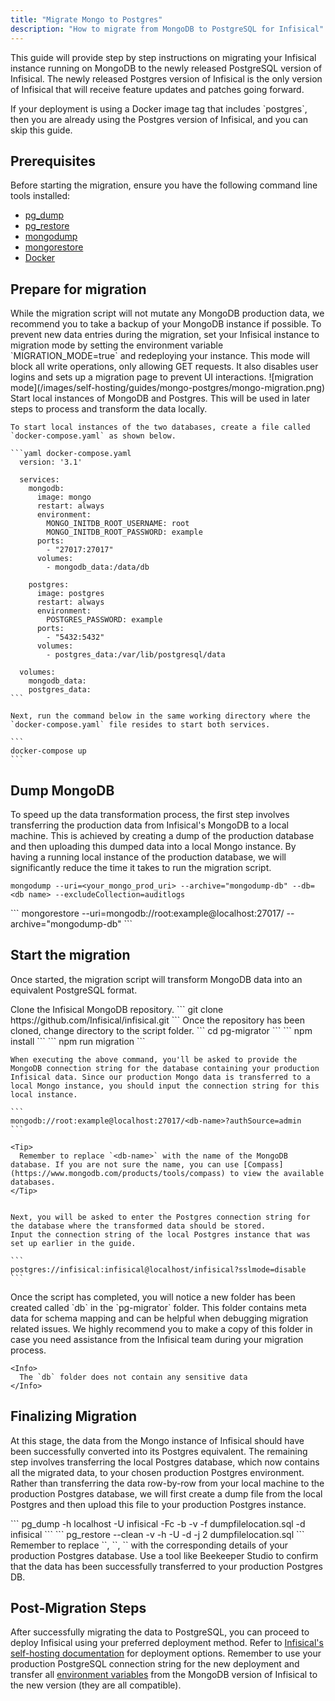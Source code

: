 ```yaml
---
title: "Migrate Mongo to Postgres"
description: "How to migrate from MongoDB to PostgreSQL for Infisical"
---
```


This guide will provide step by step instructions on migrating your Infisical instance running on MongoDB to the newly released PostgreSQL version of Infisical.
The newly released Postgres version of Infisical is the only version of Infisical that will receive feature updates and patches going forward. 

<Info>
  If your deployment is using a Docker image tag that includes `postgres`, then you are already using the Postgres version of Infisical, and you can skip this guide.
</Info>

## Prerequisites

Before starting the migration, ensure you have the following command line tools installed:

- [pg_dump](https://www.postgresql.org/docs/current/app-pgrestore.html) 
- [pg_restore](https://www.postgresql.org/docs/current/app-pgdump.html)
- [mongodump](https://www.mongodb.com/docs/database-tools/mongodump/)
- [mongorestore](https://www.mongodb.com/docs/database-tools/mongorestore/)
- [Docker](https://docs.docker.com/engine/install/) 

## Prepare for migration

<Steps>
  <Step title="Backup Production MongoDB Data">
     While the migration script will not mutate any MongoDB production data, we recommend you to take a backup of your MongoDB instance if possible.
  </Step>
  <Step title="Set Migration Mode">
    To prevent new data entries during the migration, set your Infisical instance to migration mode by setting the environment variable `MIGRATION_MODE=true` and redeploying your instance. 
    This mode will block all write operations, only allowing GET requests. It also disables user logins and sets up a migration page to prevent UI interactions.
    ![migration mode](/images/self-hosting/guides/mongo-postgres/mongo-migration.png)
  </Step>
  <Step title="Start local instances of Mongo and Postgres databases">
    Start local instances of MongoDB and Postgres. This will be used in later steps to process and transform the data locally.

    To start local instances of the two databases, create a file called `docker-compose.yaml` as shown below.

    ```yaml docker-compose.yaml
      version: '3.1'

      services:
        mongodb:
          image: mongo
          restart: always
          environment:
            MONGO_INITDB_ROOT_USERNAME: root
            MONGO_INITDB_ROOT_PASSWORD: example
          ports:
            - "27017:27017"
          volumes:
            - mongodb_data:/data/db

        postgres:
          image: postgres
          restart: always
          environment:
            POSTGRES_PASSWORD: example
          ports:
            - "5432:5432"
          volumes:
            - postgres_data:/var/lib/postgresql/data

      volumes:
        mongodb_data:
        postgres_data:
    ```

    Next, run the command below in the same working directory where the `docker-compose.yaml` file resides to start both services.

    ```
    docker-compose up
    ```

  </Step>
</Steps>

## Dump MongoDB
To speed up the data transformation process, the first step involves transferring the production data from Infisical's MongoDB to a local machine. 
This is achieved by creating a dump of the production database and then uploading this dumped data into a local Mongo instance. 
By having a running local instance of the production database, we will significantly reduce the time it takes to run the migration script.

<Steps>
  <Step title="Dump MongoDB data to your local machine using">
  
   ```
   mongodump --uri=<your_mongo_prod_uri> --archive="mongodump-db" --db=<db name> --excludeCollection=auditlogs
   ```

  </Step>
  <Step title="Restore this data to the local MongoDB instance">
   ```
   mongorestore --uri=mongodb://root:example@localhost:27017/ --archive="mongodump-db"
   ```
  </Step>
</Steps>

## Start the migration

Once started, the migration script will transform MongoDB data into an equivalent PostgreSQL format.

<Steps>
  <Step title="Clone Infisical Repository">
    Clone the Infisical MongoDB repository.
    ```
    git clone https://github.com/Infisical/infisical.git
    ```
  </Step>
  <Step title="Change directory">
    Once the repository has been cloned, change directory to the  script folder.
    ```
    cd pg-migrator
    ```
  </Step>
  <Step title="Install dependencies">
    ```
      npm install
    ```
  </Step>
  <Step title="Execute Migration Script">
    ```
      npm run migration
    ```

    When executing the above command, you'll be asked to provide the MongoDB connection string for the database containing your production Infisical data. Since our production Mongo data is transferred to a local Mongo instance, you should input the connection string for this local instance.
    
    ```
    mongodb://root:example@localhost:27017/<db-name>?authSource=admin
    ```

    <Tip>
      Remember to replace `<db-name>` with the name of the MongoDB database. If you are not sure the name, you can use [Compass](https://www.mongodb.com/products/tools/compass) to view the available databases.
    </Tip>

    
    Next, you will be asked to enter the Postgres connection string for the database where the transformed data should be stored. 
    Input the connection string of the local Postgres instance that was set up earlier in the guide.
    
    ```
    postgres://infisical:infisical@localhost/infisical?sslmode=disable
    ```
  </Step>

  <Step title="Store migration metadata">
    Once the script has completed, you will notice a new folder has been created called `db` in the `pg-migrator` folder. 
    This folder contains meta data for schema mapping and can be helpful when debugging migration related issues. 
    We highly recommend you to make a copy of this folder in case you need assistance from the Infisical team during your migration process.  

    <Info>
      The `db` folder does not contain any sensitive data
    </Info>
  </Step>
</Steps>

## Finalizing Migration
At this stage, the data from the Mongo instance of Infisical should have been successfully converted into its Postgres equivalent. 
The remaining step involves transferring the local Postgres database, which now contains all the migrated data, to your chosen production Postgres environment. 
Rather than transferring the data row-by-row from your local machine to the production Postgres database, we will first create a dump file from the local Postgres and then upload this file to your production Postgres instance.

<Steps>
  <Step title="Dump from local PostgreSQL">
   ```
   pg_dump -h localhost -U infisical -Fc -b -v -f dumpfilelocation.sql -d infisical
   ```
  </Step>
  <Step title="Upload to production PostgreSQL">
   ```
   pg_restore --clean -v -h <host> -U <db-user-name> -d <database-name> -j 2 dumpfilelocation.sql 
   ```

   <Tip>
    Remember to replace `<host>`, `<db-user-name>`, `<database-name>` with the corresponding details of your production Postgres database.
   </Tip>
  </Step>
  <Step title="Verify Data Upload">
    Use a tool like Beekeeper Studio to confirm that the data has been successfully transferred to your production Postgres DB.
  </Step>
</Steps>

## Post-Migration Steps

After successfully migrating the data to PostgreSQL, you can proceed to deploy Infisical using your preferred deployment method. 
Refer to [Infisical's self-hosting documentation](https://infisical.com/docs/self-hosting/overview) for deployment options. 
Remember to use your production PostgreSQL connection string for the new deployment and transfer all [environment variables](/self-hosting/configuration/envars) from the MongoDB version of Infisical to the new version (they are all compatible).